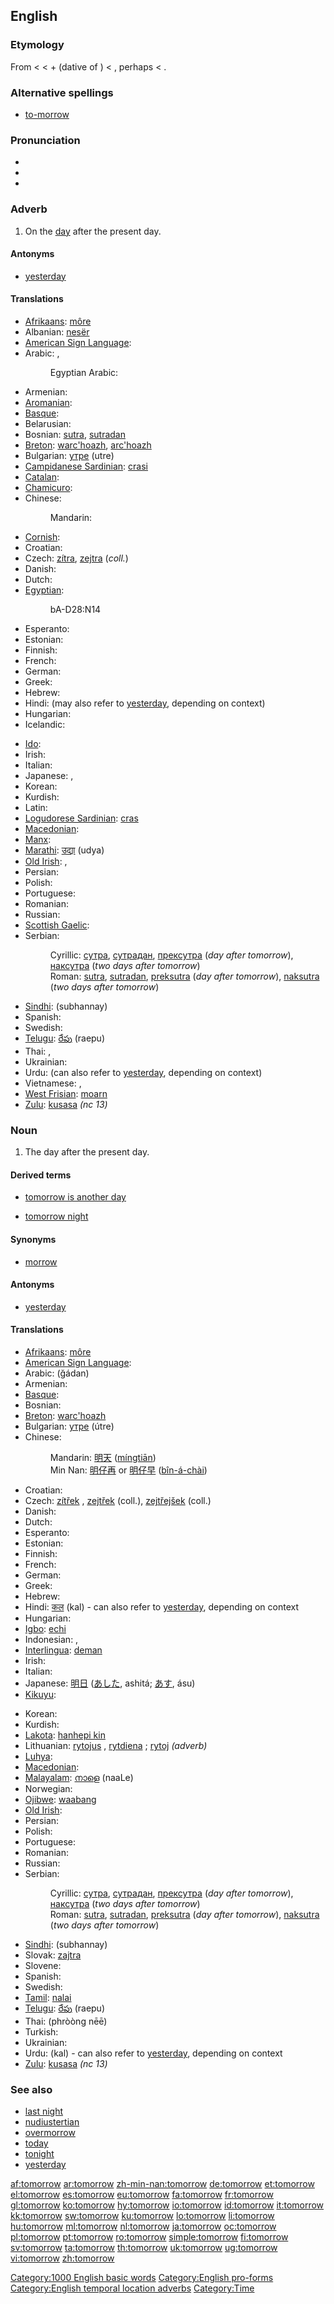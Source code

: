 ==English==

===Etymology===
From {{etyl|enm}} {{term||to morwe(n)}} < {{etyl|ang}} {{term|morgenne|to morgenne|lang=ang|on [the] morrow}} < {{term|to|lang=ang||at, on}} + {{term|morgenne|lang=ang}} (dative of {{term|morgen||morning|lang=ang}}) < {{proto|Germanic|marganaz|morning}}, perhaps < {{proto|Indo-European|mergʰ-|to blink, to twinkle}}.

===Alternative spellings===
* {{qualifier|archaic}} [[to-morrow]]

===Pronunciation===
* {{audio|en-us-tomorrow.ogg|Audio (US)}}
* {{audio|En-uk-tomorrow.ogg|Audio (UK)}}
* {{rhymes|ɒrəʊ}}

===Adverb===
{{en-adv|-}}

# On the [[day]] after the present day.

====Antonyms====
* [[yesterday]]

====Translations====
{{trans-top|On the day after the present day.}}
* [[Afrikaans]]: [[môre]]
* Albanian: [[nesër]]
* [[American Sign Language]]: {{tø|ase|OpenA@Jaw-ThumbBack OpenA@NearCheek-ThumbUp|xs=American Sign Language}}
* Arabic: {{t|ar|غدا|alt=غداً|tr=ghádan}},  {{t|ar|في الغد|tr=fi l-ghádi}}
*: Egyptian Arabic: {{tø|arz|بكره|tr=búkra|sc=Arab}}
* Armenian: {{t-|hy|վաղը|tr=vaġë}}
* [[Aromanian]]: {{tø|rup|mãne}}
* [[Basque]]: {{t+|eu|bihar|xs=Basque}}
* Belarusian: {{t|be|заўтра|tr=záŭtra|xs=Belarusian}}
* Bosnian: [[sutra]], [[sutradan]]
* [[Breton]]: [[warc'hoazh]], [[arc'hoazh]]
* Bulgarian: [[утре]] (utre)
* [[Campidanese Sardinian]]: [[crasi]]
* [[Catalan]]: {{t|ca|demà}}
* [[Chamicuro]]: {{tø|ccc|wa'ni}}
* Chinese:
*: Mandarin: {{t-|cmn|明天|tr=míngtiān|sc=Hani}}
* [[Cornish]]: {{t-|kw|a-vorow|xs=Cornish}}
* Croatian: {{t-|hr|sutra}}
* Czech: [[zítra]], [[zejtra]] (''coll.'')
* Danish: {{t+|da|i morgen}}
* Dutch: {{t+|nl|morgen}}
* [[Egyptian]]: {{tø|egy|bȝkȝ|alt=bk|sc=Egyp}}
*: <hiero>bA-D28:N14</hiero>
* Esperanto: {{t-|eo|morgaŭe|xs=Esperanto}}
* Estonian: {{t+|et|homme}}
* Finnish: {{t+|fi|huomenna}}
* French: {{t+|fr|demain}}
* German: {{t+|de|morgen}}
* Greek: {{t+|el|αύριο|tr=ávrio}}
* Hebrew: {{t-|he|מחר|tr=makhár}}
* Hindi: {{t-|hi|कल|tr=kal|xs=Hindi}} (may also refer to [[yesterday]], depending on context)
* Hungarian: {{t+|hu|holnap}}
* Icelandic: {{t+|is|á morgun}}
{{trans-mid}}
* [[Ido]]: {{t+|io|morge|xs=Ido}}
* Irish: {{t+|ga|amárach|xs=Irish}}
* Italian: {{t+|it|domani}}
* Japanese: {{t+|ja|明日|tr=[[あした]], ashitá, みょうにち, myōnichi}},  {{qualifier|colloquial}} {{t+|ja|あす|tr=asu}}
* Korean: {{t+|ko|내일|tr=nae'il|sc=Hang}}
* Kurdish: {{ku-Arab|[[سبه‌ی]]}}
* Latin: {{t+|la|cras}}
* [[Logudorese Sardinian]]: [[cras]]
* [[Macedonian]]: {{t|mk|утре|n|tr=útre}}
* [[Manx]]: {{t-|gv|mairagh|xs=Manx}}
* [[Marathi]]: [[उद्या]] (udya)
* [[Old Irish]]: {{tø|sga|bárach|xs=Old Irish}}, {{tø|sga|i mbárach|xs=Old Irish}}
* Persian: {{t+|fa|فردا|tr=fardâ|xs=Persian}}
* Polish: {{t+|pl|jutro}}
* Portuguese: {{t+|pt|amanhã}}
* Romanian: {{t+|ro|mâine}}
* Russian: {{t+|ru|завтра|tr=závtra}}
* [[Scottish Gaelic]]: {{t-|gd|a-màireach|xs=Scottish Gaelic}}
* Serbian:
*: Cyrillic: [[сутрa]], [[сутрадан]], [[прексутра]] (''day after tomorrow''), [[наксутра]] (''two days after tomorrow'')
*: Roman: [[sutra]], [[sutradan]], [[preksutra]] (''day after tomorrow''), [[naksutra]] (''two days after tomorrow'')
* [[Sindhi]]: {{sd-Arab|[[سڀاڻي|سُڀاڻي]]}} (subhannay) {{f}}
* Spanish: {{t+|es|mañana}}
* Swedish: {{t+|sv|imorgon}}
* [[Telugu]]: [[రేపు]] (raepu)
* Thai: {{t|th|พรุ่งนี้|tr=prûng née}},  {{t|th|วันพรุ่งนี้|tr=wan prûng née}}
* Ukrainian: {{t+|uk|завтра|tr=závtra|xs=Ukrainian}}
* Urdu: {{t-|ur|کل|tr=kal|xs=Urdu}} (can also refer to [[yesterday]], depending on context)
* Vietnamese: {{t+|vi|ngày mai|xs=Vietnamese}},  {{t+|vi|mai|xs=Vietnamese}}
* [[West Frisian]]: [[moarn]]
* [[Zulu]]: [[kusasa]] ''(nc 13)''
{{trans-bottom}}

===Noun===
{{en-noun}}

# The day after the present day.

====Derived terms====
{{rel-top|Terms derived from ''tomorrow'' (noun)}}
* [[tomorrow is another day]]
{{rel-mid}}
* [[tomorrow night]]
{{rel-bottom}}

====Synonyms====
* [[morrow]]

====Antonyms====
* [[yesterday]]

====Translations====
{{trans-top|The day after the present day.}}
* [[Afrikaans]]: [[môre]]
* [[American Sign Language]]: {{tø|ase|OpenA@Jaw-ThumbBack OpenA@NearCheek-ThumbUp|xs=American Sign Language}}
* Arabic: {{Arab|[[غدا|غَداً]]}} (ğádan)
* Armenian: {{t-|hy|վաղը|tr=vaġë}}
* [[Basque]]: {{t+|eu|bihar|xs=Basque}}
* Bosnian: {{t-|bs|sutra|n}}
* [[Breton]]: [[warc'hoazh]]
* Bulgarian: [[утре]] (útre)
* Chinese:
*: Mandarin: [[明天]] ([[míngtiān]])
*: Min Nan: [[明仔再]] or [[明仔早]] ([[bîn-á-chài]])
* Croatian: {{t-|hr|sutra|n}}
* Czech: [[zítřek]] {{m}}, [[zejtřek]] {{m}} (coll.), [[zejtřejšek]] {{m}} (coll.)
* Danish: {{t-|da|morgendag|c}}
* Dutch: {{t+|nl|morgen|m}}
* Esperanto: {{t-|eo|morgaŭ|xs=Esperanto}}
* Estonian: {{t+|et|homme}}
* Finnish: {{t+|fi|huominen}}
* French: {{t+|fr|lendemain|m}}
* German: {{t+|de|morgen}}
* Greek: {{t+|el|αύριο|tr=ávrio}}
* Hebrew: {{t-|he|מחר|tr=makhár}}
* Hindi: [[कल]] (kal) - can also refer to [[yesterday]], depending on context
* Hungarian: {{t+|hu|holnap}}
* [[Igbo]]: [[echi]]
* Indonesian: {{t+|id|besok|xs=Indonesian}}, {{t-|id|esok|xs=Indonesian}}
* [[Interlingua]]: [[deman]]
* Irish: {{t-|ga|márach|xs=Irish}}
* Italian: {{t+|it|domani}}
* Japanese: [[明日]] ([[あした]], ashitá; [[あす]], ásu)
* [[Kikuyu]]: {{tø|ki|rosho}}
{{trans-mid}}
* Korean: {{t+|ko|내일|tr=naeil|sc=Hang}}
* Kurdish: {{ku-Arab|[[سبه‌ینێ]]}}
* [[Lakota]]: [[hanhepi kin]]
* Lithuanian: [[rytojus]] {{m}}, [[rytdiena]] {{f}}; [[rytoj]] ''(adverb)''
* [[Luhya]]: {{tø|luy|muchuli}}
* [[Macedonian]]: {{t|mk|утре|n|tr=útre}}
* [[Malayalam]]: [[നാളെ]] (naaLe)
* Norwegian: {{t+|no|i morgen}}
* [[Ojibwe]]: [[waabang]]
* [[Old Irish]]: {{tø|sga|bárach}}
* Persian: {{t+|fa|فردا|tr=fardâ|xs=Persian}}
* Polish: {{t+|pl|jutro|n}}
* Portuguese: {{t+|pt|amanhã|m}}
* Romanian: {{t+|ro|mâine|n}}
* Russian: {{t+|ru|завтра|tr=závtra}}
* Serbian:
*: Cyrillic: [[сутрa]], [[сутрадан]], [[прексутра]] (''day after tomorrow''), [[наксутра]] (''two days after tomorrow'')
*: Roman: [[sutra]], [[sutradan]], [[preksutra]] (''day after tomorrow''), [[naksutra]] (''two days after tomorrow'')
* [[Sindhi]]: {{sd-Arab|[[سُڀاڻي]]}} (subhannay) {{f}}
* Slovak: [[zajtra]]
* Slovene: {{t+|sl|jutri}}
* Spanish: {{t+|es|mañana|f}}
* Swedish: {{t+|sv|morgondag}}
* [[Tamil]]: [[nalai]]
* [[Telugu]]: [[రేపు]] (raepu)
* Thai: {{Thai|[[พรุ่งนี้]]}} (phròòng nēē)
* Turkish: {{t+|tr|yarın}}
* Ukrainian: {{t+|uk|завтра|tr=závtra|xs=Ukrainian}}
* Urdu: {{ur-Arab|[[کل]]}} (kal) - can also refer to [[yesterday]], depending on context
* [[Zulu]]: [[kusasa]] ''(nc 13)''
{{trans-bottom}}

===See also===
* [[last night]]
* [[nudiustertian]]
* [[overmorrow]]
* [[today]]
* [[tonight]]
* [[yesterday]]

[[Category:1000 English basic words]]
[[Category:English pro-forms]]
[[Category:English temporal location adverbs]]
[[Category:Time]]

[[af:tomorrow]]
[[ar:tomorrow]]
[[zh-min-nan:tomorrow]]
[[de:tomorrow]]
[[et:tomorrow]]
[[el:tomorrow]]
[[es:tomorrow]]
[[eu:tomorrow]]
[[fa:tomorrow]]
[[fr:tomorrow]]
[[gl:tomorrow]]
[[ko:tomorrow]]
[[hy:tomorrow]]
[[io:tomorrow]]
[[id:tomorrow]]
[[it:tomorrow]]
[[kk:tomorrow]]
[[sw:tomorrow]]
[[ku:tomorrow]]
[[lo:tomorrow]]
[[li:tomorrow]]
[[hu:tomorrow]]
[[ml:tomorrow]]
[[nl:tomorrow]]
[[ja:tomorrow]]
[[oc:tomorrow]]
[[pl:tomorrow]]
[[pt:tomorrow]]
[[ro:tomorrow]]
[[simple:tomorrow]]
[[fi:tomorrow]]
[[sv:tomorrow]]
[[ta:tomorrow]]
[[th:tomorrow]]
[[uk:tomorrow]]
[[ug:tomorrow]]
[[vi:tomorrow]]
[[zh:tomorrow]]